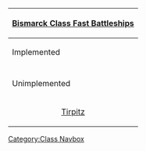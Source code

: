 {| class="mw-collapsible mw-collapsed wikitable" align=center
! [[:Category:Bismarck Class|Bismarck Class Fast Battleships]]
|-
! Implemented
|-
| align=center | {{ShipLink|Bismarck}}
|-
! Unimplemented
|-
| align=center | [[wikipedia:German battleship Tirpitz|Tirpitz]]
|}<noinclude>[[Category:Class Navbox]]</noinclude>